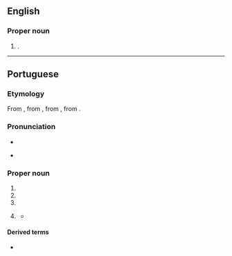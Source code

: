 {{also|belem|belém|Belem}}
==English==
{{wikipedia}}

===Proper noun===
{{head|en|proper nouns}}

# {{place|en|municipality/state capital|s/Pará|c/Brazil}}.

----

==Portuguese==

===Etymology===
From {{inh|pt|roa-opt|Beleen}}, from {{inh|pt|la|Bēthlehemum}}, from {{der|pt|grc|Βηθλεέμ}}, from {{der|pt|he|בּית לחם|tr=bet lékhem}}.

===Pronunciation===
* {{rhymes|pt|ɐ̃j̃|s=2}}
{{pt-IPA}}
* {{hyph|pt|Be|lém}}

===Proper noun===
{{pt-proper noun}}

# {{place|pt|city|c/Palestine|t1=Bethlehem}}
# {{place|pt|city/state capital|s/Pará|c/Brazil|t1=Belém}}
# {{place|pt|parish|mun:pref/Lisbon|c/Portugal|t1=Belém}}
# {{lb|pt|Portugal|politics}} {{clipping of|pt|[[palácio|Palácio]] [[nacional|Nacional]] [[de]] [[Belém]]|nodot=1}} {{gloss|Belém Palace, residency of the Portuguese president}}
#* {{quote-journal|pt|date=2015-11-23|author=Nuno Sá Lourenço|title=Cavaco impõe seis condições para indigitar Costa|work=Público|url=http://www.publico.pt/politica/noticia/cavaco-impoe-seis-condicoes-para-indigitar-costa-1715273|passage=A audiência do secretário-geral do PS com o Presidente da República, terminou esta segunda-feira ao fim de meia-hora. António Costa saiu de '''Belém''' sem fazer qualquer declaração.}}

====Derived terms====
* {{l|pt|belenzada}}

{{topics|pt|Exonyms}}